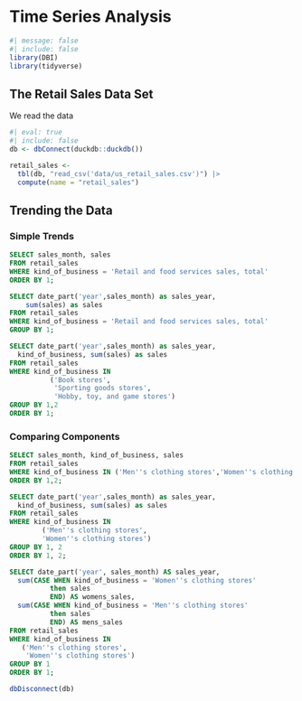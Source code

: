 # Time Series Analysis {#sec-time-series}

```r
#| message: false
#| include: false
library(DBI)
library(tidyverse)
```

## The Retail Sales Data Set {#sec-retail-data}

We read the data

```r
#| eval: true
#| include: false
db <- dbConnect(duckdb::duckdb())

retail_sales <- 
  tbl(db, "read_csv('data/us_retail_sales.csv')") |>
  compute(name = "retail_sales")
```

## Trending the Data

### Simple Trends

```sql
SELECT sales_month, sales
FROM retail_sales
WHERE kind_of_business = 'Retail and food services sales, total'
ORDER BY 1;
```

```sql
SELECT date_part('year',sales_month) as sales_year,
    sum(sales) as sales
FROM retail_sales
WHERE kind_of_business = 'Retail and food services sales, total'
GROUP BY 1;
```

```sql
SELECT date_part('year',sales_month) as sales_year, 
  kind_of_business, sum(sales) as sales
FROM retail_sales
WHERE kind_of_business IN 
          ('Book stores',
           'Sporting goods stores',
           'Hobby, toy, and game stores')
GROUP BY 1,2
ORDER BY 1;
```

### Comparing Components

```sql
SELECT sales_month, kind_of_business, sales
FROM retail_sales
WHERE kind_of_business IN ('Men''s clothing stores','Women''s clothing stores')
ORDER BY 1,2;
```

```sql
SELECT date_part('year',sales_month) as sales_year,
  kind_of_business, sum(sales) as sales
FROM retail_sales
WHERE kind_of_business IN 
        ('Men''s clothing stores',
        'Women''s clothing stores')
GROUP BY 1, 2
ORDER BY 1, 2;
```

```sql
SELECT date_part('year', sales_month) AS sales_year,
  sum(CASE WHEN kind_of_business = 'Women''s clothing stores' 
          then sales 
          END) AS womens_sales,
  sum(CASE WHEN kind_of_business = 'Men''s clothing stores' 
          then sales 
          END) AS mens_sales
FROM retail_sales
WHERE kind_of_business IN 
   ('Men''s clothing stores',
    'Women''s clothing stores')
GROUP BY 1
ORDER BY 1;
```

```r
dbDisconnect(db)
```

